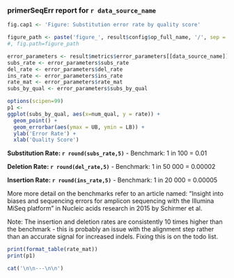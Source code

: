 ### primerSeqErr report for `r data_source_name`

```r
fig.cap1 <- 'Figure: Substitution error rate by quality score'

figure_path <- paste('figure_', result$config$op_full_name, '/', sep = '')
#, fig.path=figure_path
```

```r
error_parameters <- result$metrics$error_parameters[[data_source_name]]
subs_rate <- error_parameters$subs_rate
del_rate <- error_parameters$del_rate
ins_rate <- error_parameters$ins_rate
rate_mat <- error_parameters$rate_mat
subs_by_qual <- error_parameters$subs_by_qual

options(scipen=99)
p1 <- 
ggplot(subs_by_qual, aes(x=num_qual, y = rate)) +
  geom_point() +
  geom_errorbar(aes(ymax = UB, ymin = LB)) +
  ylab('Error Rate') +
  xlab('Quality Score')
```

**Substitution Rate: `r round(subs_rate,5)`** - Benchmark: 1 in 100 = 0.01

**Deletion Rate: `r round(del_rate,5)`** - Benchmark: 1 in 50 000 = 0.00002

**Insertion Rate: `r round(ins_rate,5)`** - Benchmark: 1 in 20 000 = 0.00005

More more detail on the benchmarks refer to an article named: "Insight into biases and sequencing errors for amplicon sequencing with the Illumina MiSeq platform" in Nucleic acids research in 2015 by Schirmer et al.

Note: The insertion and deletion rates are consistently 10 times higher than the benchmark - this is probably an issue with the alignment step rather than an accurate signal for increased indels. Fixing this is on the todo list.

```r
print(format_table(rate_mat))
print(p1)
```

```r
cat('\n\n---\n\n')
```

